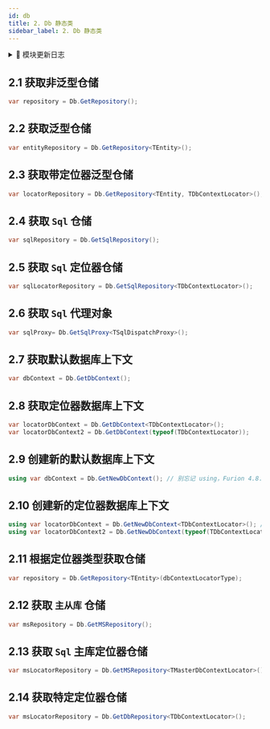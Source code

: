 ```yaml
---
id: db
title: 2. Db 静态类
sidebar_label: 2. Db 静态类
---
```



<details>
  <summary>📝 模块更新日志</summary>
  <div>
<div>

- **新特性**

  - &nbsp;<Tag>新增</Tag> `Db.GetNewDbContext()` 多个重载方法，实现类似 `new DbContext()` 操作 <sup>4.8.8.55</sup> <sup>⏱️2023.11.09</sup>

</div>
  </div>
</details>

## 2.1 获取非泛型仓储

```cs showLineNumbers 
var repository = Db.GetRepository();
```

## 2.2 获取泛型仓储

```cs showLineNumbers 
var entityRepository = Db.GetRepository<TEntity>();
```

## 2.3 获取带定位器泛型仓储

```cs showLineNumbers 
var locatorRepository = Db.GetRepository<TEntity, TDbContextLocator>();
```

## 2.4 获取 `Sql` 仓储

```cs showLineNumbers 
var sqlRepository = Db.GetSqlRepository();
```

## 2.5 获取 `Sql` 定位器仓储

```cs showLineNumbers 
var sqlLocatorRepository = Db.GetSqlRepository<TDbContextLocator>();
```

## 2.6 获取 `Sql` 代理对象

```cs showLineNumbers 
var sqlProxy= Db.GetSqlProxy<TSqlDispatchProxy>();
```

## 2.7 获取默认数据库上下文

```cs showLineNumbers 
var dbContext = Db.GetDbContext();
```

## 2.8 获取定位器数据库上下文

```cs showLineNumbers 
var locatorDbContext = Db.GetDbContext<TDbContextLocator>();
var locatorDbContext2 = Db.GetDbContext(typeof(TDbContextLocator));
```

## 2.9 创建新的默认数据库上下文

```cs showLineNumbers 
using var dbContext = Db.GetNewDbContext(); // 别忘记 using，Furion 4.8.8.55+ 版本有效
```

## 2.10 创建新的定位器数据库上下文

```cs showLineNumbers 
using var locatorDbContext = Db.GetNewDbContext<TDbContextLocator>(); // 别忘记 using，Furion 4.8.8.55+ 版本有效
using var locatorDbContext2 = Db.GetNewDbContext(typeof(TDbContextLocator)); // 别忘记 using，Furion 4.8.8.55+ 版本有效
```

## 2.11 根据定位器类型获取仓储

```cs showLineNumbers 
var repository = Db.GetRepository<TEntity>(dbContextLocatorType);
```

## 2.12 获取 `主从库` 仓储

```cs showLineNumbers 
var msRepository = Db.GetMSRepository();
```

## 2.13 获取 `Sql` 主库定位器仓储

```cs showLineNumbers 
var msLocatorRepository = Db.GetMSRepository<TMasterDbContextLocator>();
```

## 2.14 获取特定定位器仓储

```cs showLineNumbers 
var msLocatorRepository = Db.GetDbRepository<TDbContextLocator>();
```